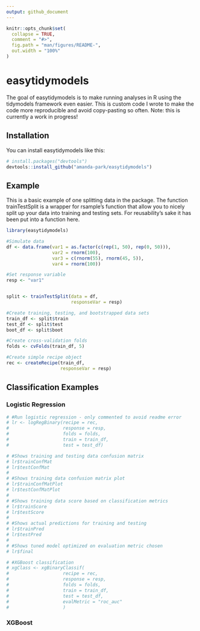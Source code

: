 ```yaml
---
output: github_document
---
```


<!-- README.md is generated from README.Rmd. Please edit that file -->

```r
knitr::opts_chunk$set(
  collapse = TRUE,
  comment = "#>",
  fig.path = "man/figures/README-",
  out.width = "100%"
)
```

# easytidymodels

<!-- badges: start -->
<!-- badges: end -->

The goal of easytidymodels is to make running analyses in R using the tidymodels framework even easier. This is custom code I wrote to make the code more reproducible and avoid copy-pasting so often. Note: this is currently a work in progress!

## Installation

You can install easytidymodels like this:

``` r
# install.packages("devtools")
devtools::install_github("amanda-park/easytidymodels")
```

## Example

This is a basic example of one splitting data in the package. The function trainTestSplit is a wrapper for rsample's function that allow you to nicely split up your data into training and testing sets. For reusability's sake it has been put into a function here. 

```r
library(easytidymodels)

#Simulate data
df <- data.frame(var1 = as.factor(c(rep(1, 50), rep(0, 50))),
                 var2 = rnorm(100),
                 var3 = c(rnorm(55), rnorm(45, 5)),
                 var4 = rnorm(100))

#Set response variable
resp <- "var1"


split <- trainTestSplit(data = df, 
                        responseVar = resp)

#Create training, testing, and bootstrapped data sets
train_df <- split$train
test_df <- split$test
boot_df <- split$boot

#Create cross-validation folds
folds <- cvFolds(train_df, 5)

#Create simple recipe object
rec <- createRecipe(train_df, 
                    responseVar = resp)
```

## Classification Examples

### Logistic Regression

```r
# #Run logistic regression - only commented to avoid readme error
# lr <- logRegBinary(recipe = rec,
#                    response = resp,
#                    folds = folds,
#                    train = train_df,
#                    test = test_df)

# #Shows training and testing data confusion matrix
# lr$trainConfMat
# lr$testConfMat
# 
# #Shows training data confusion matrix plot
# lr$trainConfMatPlot
# lr$testConfMatPlot
# 
# #Shows training data score based on classification metrics
# lr$trainScore
# lr$testScore
# 
# #Shows actual predictions for training and testing
# lr$trainPred
# lr$testPred
# 
# #Shows tuned model optimized on evaluation metric chosen
# lr$final

# #XGBoost classification
# xgClass <- xgBinaryClassif(
#                    recipe = rec,
#                    response = resp,
#                    folds = folds,
#                    train = train_df,
#                    test = test_df,
#                    evalMetric = "roc_auc"
#                    )
```

### XGBoost


